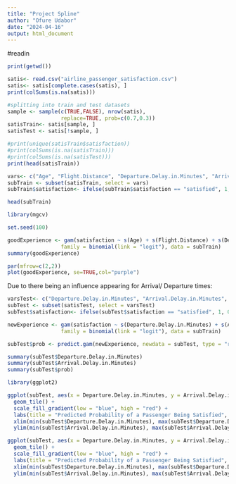 ```yaml
---
title: "Project Spline"
author: "Ofure Udabor"
date: "2024-04-16"
output: html_document
---
```

#readin
```r
print(getwd())
```

```r
satis<- read.csv("airline_passenger_satisfaction.csv")
satis<- satis[complete.cases(satis), ]
print(colSums(is.na(satis)))

#splitting into train and test datasets
sample <- sample(c(TRUE,FALSE), nrow(satis),  
                 replace=TRUE, prob=c(0.7,0.3)) 
satisTrain<- satis[sample, ] 
satisTest <- satis[!sample, ]

#print(unique(satisTrain$satisfaction))
#print(colSums(is.na(satisTrain)))
#print(colSums(is.na(satisTest)))
print(head(satisTrain))
```

```r
vars<- c("Age", "Flight.Distance", "Departure.Delay.in.Minutes", "Arrival.Delay.in.Minutes", "satisfaction")
subTrain <- subset(satisTrain, select = vars)
subTrain$satisfaction<- ifelse(subTrain$satisfaction == "satisfied", 1, 0)

head(subTrain)
```


```r
library(mgcv)

set.seed(100)

goodExperience <- gam(satisfaction ~ s(Age) + s(Flight.Distance) + s(Departure.Delay.in.Minutes) + s(Arrival.Delay.in.Minutes), 
                 family = binomial(link = "logit"), data = subTrain)
summary(goodExperience)
```


```r
par(mfrow=c(2,2))
plot(goodExperience, se=TRUE,col="purple")

```


Due to there being an influence appearing for Arrival/ Departure times:

```r
varsTest<- c("Departure.Delay.in.Minutes", "Arrival.Delay.in.Minutes", "satisfaction")
subTest <- subset(satisTest, select = varsTest)
subTest$satisfaction<- ifelse(subTest$satisfaction == "satisfied", 1, 0)
```


```r
newExperience <- gam(satisfaction ~ s(Departure.Delay.in.Minutes) + s(Arrival.Delay.in.Minutes), 
                 family = binomial(link = "logit"), data = subTrain)

subTest$prob <- predict.gam(newExperience, newdata = subTest, type = "response")

summary(subTest$Departure.Delay.in.Minutes)
summary(subTest$Arrival.Delay.in.Minutes)
summary(subTest$prob)
```


```r
library(ggplot2)

ggplot(subTest, aes(x = Departure.Delay.in.Minutes, y = Arrival.Delay.in.Minutes, fill = prob)) +
  geom_tile() +
  scale_fill_gradient(low = "blue", high = "red") +
  labs(title = "Predicted Probability of a Passenger Being Satisfied", x = "Departure Delay", y = "Arrival Delay") +
  xlim(min(subTest$Departure.Delay.in.Minutes), max(subTest$Departure.Delay.in.Minutes)) +
  ylim(min(subTest$Arrival.Delay.in.Minutes), max(subTest$Arrival.Delay.in.Minutes))
```


```r
ggplot(subTest, aes(x = Departure.Delay.in.Minutes, y = Arrival.Delay.in.Minutes, fill = prob)) +
  geom_tile() +
  scale_fill_gradient(low = "blue", high = "red") +
  labs(title = "Predicted Probability of a Passenger Being Satisfied", x = "Departure Delay", y = "Arrival Delay") +
  xlim(min(subTest$Departure.Delay.in.Minutes), max(subTest$Departure.Delay.in.Minutes)) +
  ylim(min(subTest$Arrival.Delay.in.Minutes), max(subTest$Arrival.Delay.in.Minutes))
```
